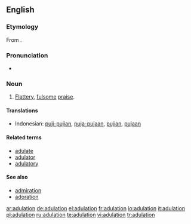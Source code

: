 ==English==

===Etymology===
From {{L.}} {{term|adulatio|adulātio|flattery}}.

===Pronunciation===
* {{a|UK}} {{IPA|/ˈædˌjʊu.leɪ.ʃǝn/}} {{SAMPA|/"{d%ju:.leI.S@n/}}
*: {{Rhymes|eɪʃǝn}}

===Noun===
{{en-noun}}

# [[flattery|Flattery]], [[fulsome]] [[praise]].

====Translations====
{{trans-top|Flattery, fulsome praise}}
*Indonesian: [[puji|puji-pujian]], [[puja|puja-pujaan]], [[puji|pujian]], [[puja|pujaan]]
{{trans-mid}}
{{trans-bottom}}

====Related terms====
*[[adulate]]
*[[adulator]]
*[[adulatory]]

====See also====
*[[admiration]]
*[[adoration]]

[[ar:adulation]]
[[de:adulation]]
[[el:adulation]]
[[fr:adulation]]
[[io:adulation]]
[[it:adulation]]
[[pl:adulation]]
[[ru:adulation]]
[[te:adulation]]
[[vi:adulation]]
[[tr:adulation]]